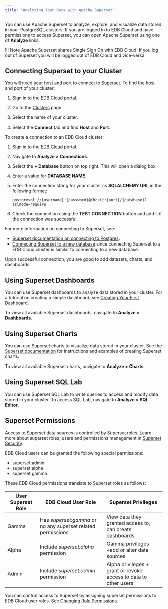 ```yaml
---
title: "Analyzing Your Data with Apache Superset"
---
```

You can use Apache Superset to analyze, explore, and visualize data stored in your PostgreSQL clusters.
If you are logged in to EDB Cloud and have permissions to access Superset, you can open Apache Superset using one of **Analyze** links.

!!! Note
    Apache Superset shares Single Sign On with EDB Cloud. If you log out of Superset you will be logged out of EDB Cloud and vice-versa.


## Connecting Superset to your Cluster




You will need your host and port to connect to Superset. To find the host and port of your cluster:

1. Sign in to the [EDB Cloud](https://portal.edbcloud.com/) portal.

3. Go to the [Clusters](https://portal.edbcloud.com/clusters) page.
4. Select the name of your cluster.
5. Select the **Connect** tab and find **Host** and **Port**.


To create a connection to an EDB Cloud cluster:

1. Sign in to the [EDB Cloud](https://portal.edbcloud.com/) portal.

2. Navigate to **Analyze > Connections**.
3. Select the **+ Database** button on top right. This will open a dialog box.
4. Enter a value for **DATABASE NAME**.
5. Enter the connection string for your cluster as **SQLALCHEMY URI**, in the following format:

    `postgresql://{username}:{password}@{host}:{port}/{database}?sslmode=require`

7. Check the connection using the **TEST CONNECTION** button and add it if the connection was successful.

For more information on connecting to Superset, see:
- [Superset documentation on connecting to Postgres](https://superset.apache.org/docs/databases/postgres#postgres).
- [Connecting Superset to a new database](https://superset.apache.org/docs/creating-charts-dashboards/first-dashboard#connecting-to-a-new-database) since connecting Superset to a EDB Cloud cluster is similar to connecting to a new database.

Upon successful connection, you are good to add datasets, charts, and dashboards.


## Using Superset Dashboards

You can use Superset dashboards to analyze data stored in your cluster. For a tutorial on creating a simple dashboard, see [Creating Your First Dashboard](https://superset.apache.org/docs/creating-charts-dashboards/first-dashboard).

To view all available Superset dashboards, navigate to **Analyze > Dashboards**.


## Using Superset Charts

You can use Superset charts to visualize data stored in your cluster. See the [Superset documentation](https://superset.apache.org/docs/creating-charts-dashboards/exploring-data) for instructions and examples of creating Superset charts.

To view all available Superset charts, navigate to **Analyze > Charts**.


## Using  Superset SQL Lab

You can use Superset SQL Lab to write queries to access and modify data stored in your cluster. To access SQL Lab, navigate to **Analyze > SQL Editor**.


##  Superset Permissions

Access to Superset data sources is controlled by Superset roles. Learn more about superset roles, users and permissions management in [Superset Security](https://superset.apache.org/docs/security).

EDB Cloud users can be granted the following special permissions:

* superset:admin
* superset:alpha
* superset:gamma

These EDB Cloud permissions translate to Superset roles as follows:


| User Superset Role  | EDB Cloud User Role                                         | Superset Privileges                                                                    |
| --------------------| ----------------------------------------------------------- | ----------------------------------------------------------------- |
| Gamma               | Has _superset:gamma_ or no any superset related permissions |  View data they granted access to, can create dashboards          |
| Alpha               |  Include _superset:alpha_ permission                        | Gamma privileges +add or alter data sources                       |
| Admin               |  Include _superset:admin_ permission                        | Alpha privileges + grant or revoke access to data to other users  |


You can control access to Superset by assigning superset permissions to EDB Cloud user roles. See [Changing Role Permissions](../administering_cluster/01_portal_access/#changing-role-permissions).
